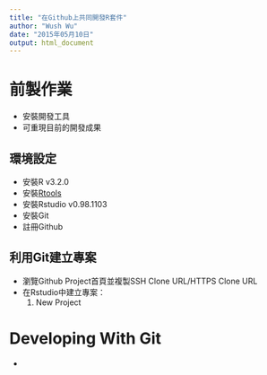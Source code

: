 ```yaml
---
title: "在Github上共同開發R套件"
author: "Wush Wu"
date: "2015年05月10日"
output: html_document
---
```


# 前製作業

- 安裝開發工具
- 可重現目前的開發成果

## 環境設定

- 安裝R v3.2.0
- 安裝[Rtools](http://cran.csie.ntu.edu.tw/bin/windows/Rtools/)
- 安裝Rstudio v0.98.1103
- 安裝Git
- 註冊Github

## 利用Git建立專案

- 瀏覽Github Project首頁並複製SSH Clone URL/HTTPS Clone URL
- 在Rstudio中建立專案：
    1. New Project


# Developing With Git

- 